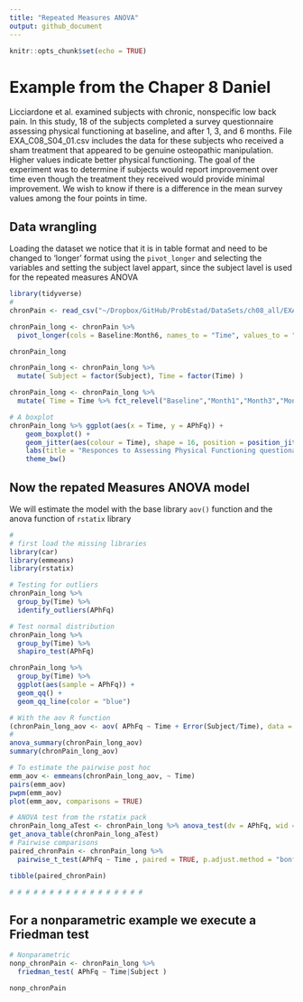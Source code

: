 ```yaml
---
title: "Repeated Measures ANOVA"
output: github_document
---
```


```r
knitr::opts_chunk$set(echo = TRUE)
```

# Example from the Chaper 8 Daniel  
Licciardone et al. examined subjects with chronic, nonspecific low back pain. In this study, 18 of the subjects completed a survey questionnaire assessing physical functioning at baseline, and after 1, 3, and 6 months. File EXA_C08_S04_01.csv includes the data for these subjects who received a sham treatment that appeared to be genuine osteopathic manipulation. Higher values indicate better physical functioning. The goal of the experiment was to determine if subjects would report improvement over time even though the treatment they received would provide minimal improvement. We wish to know if there is a difference in the mean survey values among the four points in time.  

## Data wrangling  
Loading the dataset we notice that it is in table format and need to be changed to 'longer' format using the `pivot_longer` and selecting the variables and setting the subject lavel appart, since the subject lavel is used for the repeated measures ANOVA  

```r
library(tidyverse)
#
chronPain <- read_csv("~/Dropbox/GitHub/ProbEstad/DataSets/ch08_all/EXA_C08_S04_01.csv", col_names = TRUE, show_col_types = FALSE)

chronPain_long <- chronPain %>%
  pivot_longer(cols = Baseline:Month6, names_to = "Time", values_to = "APhFq")

chronPain_long

chronPain_long <- chronPain_long %>%
  mutate( Subject = factor(Subject), Time = factor(Time) )

chronPain_long <- chronPain_long %>%
  mutate( Time = Time %>% fct_relevel("Baseline","Month1","Month3","Month6") )

# A boxplot
chronPain_long %>% ggplot(aes(x = Time, y = APhFq)) +
    geom_boxplot() +
    geom_jitter(aes(colour = Time), shape = 16, position = position_jitter(seed = 123)) +
    labs(title = "Responces to Assessing Physical Functioning questionaire (APhFq)") +
    theme_bw()

```

## Now the repated Measures ANOVA model  
We will estimate the model with the base library `aov()` function and the anova function of `rstatix` library  

```r
#
# first load the missing libraries
library(car)
library(emmeans)
library(rstatix)

# Testing for outliers
chronPain_long %>% 
  group_by(Time) %>% 
  identify_outliers(APhFq)

# Test normal distribution
chronPain_long %>% 
  group_by(Time) %>% 
  shapiro_test(APhFq)

chronPain_long %>% 
  group_by(Time) %>% 
  ggplot(aes(sample = APhFq)) +
  geom_qq() +
  geom_qq_line(color = "blue")

# With the aov R function
(chronPain_long_aov <- aov( APhFq ~ Time + Error(Subject/Time), data = chronPain_long ))
#
anova_summary(chronPain_long_aov)
summary(chronPain_long_aov)

# To estimate the pairwise post hoc
emm_aov <- emmeans(chronPain_long_aov, ~ Time)
pairs(emm_aov)
pwpm(emm_aov)
plot(emm_aov, comparisons = TRUE)

# ANOVA test from the rstatix pack
chronPain_long_aTest <- chronPain_long %>% anova_test(dv = APhFq, wid = Subject, within = Time)
get_anova_table(chronPain_long_aTest)
# Pairwise comparisons
paired_chronPain <- chronPain_long %>% 
  pairwise_t_test(APhFq ~ Time , paired = TRUE, p.adjust.method = "bonferroni")

tibble(paired_chronPain)

# # # # # # # # # # # # # # # # #
```

## For a nonparametric example we execute a Friedman test  

```r
# Nonparametric
nonp_chronPain <- chronPain_long %>%
  friedman_test( APhFq ~ Time|Subject )

nonp_chronPain
```

